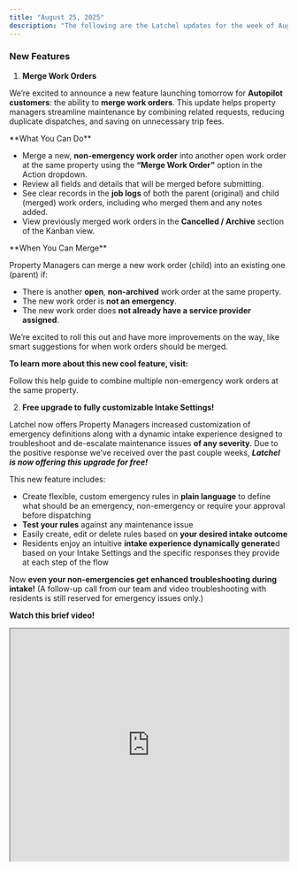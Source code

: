 ```yaml
---
title: "August 25, 2025"
description: "The following are the Latchel updates for the week of August 11, 2025."
---
```


### **New Features**

1. **Merge Work Orders**

We’re excited to announce a new feature launching tomorrow for **Autopilot customers**: the ability to **merge work orders**. This update helps property managers streamline maintenance by combining related requests, reducing duplicate dispatches, and saving on unnecessary trip fees.

<Check>
  **What You Can Do**

  - Merge a new, **non-emergency work order** into another open work order at the same property using the **“Merge Work Order”** option in the Action dropdown.
  - Review all fields and details that will be merged before submitting.
  - See clear records in the **job logs** of both the parent (original) and child (merged) work orders, including who merged them and any notes added.
  - View previously merged work orders in the **Cancelled / Archive** section of the Kanban view.
</Check>

<Note>
  **When You Can Merge**

  Property Managers can merge a new work order (child) into an existing one (parent) if:

  - There is another **open**, **non-archived** work order at the same property.
  - The new work order is **not an emergency**.
  - The new work order does **not already have a service provider assigned**.
</Note>

We’re excited to roll this out and have more improvements on the way, like smart suggestions for when work orders should be merged.

**To learn more about this new cool feature, visit:**

<Card title="Merge Work Order" icon="merge" iconType="duotone" color="#ff9b8a" href="/s/topic/0TO5e000000h9wqGAA/Merging-Work-Orders">
  Follow this help guide to combine multiple non-emergency work orders at the same property.
</Card>

2. **Free upgrade to fully customizable Intake Settings\!**

Latchel now offers Property Managers increased customization of emergency definitions along with a dynamic intake experience designed to troubleshoot and de-escalate maintenance issues **of any severity**. Due to the positive response we’ve received over the past couple weeks, **_Latchel is now offering this upgrade for free\!_**

This new feature includes:

- Create flexible, custom emergency rules in **plain language** to define what should be an emergency, non-emergency or require your approval before dispatching
- **Test your rules** against any maintenance issue
- Easily create, edit or delete rules based on **your desired intake outcome**
- Residents enjoy an intuitive **intake experience dynamically generate**d based on your Intake Settings and the specific responses they provide at each step of the flow

Now **even your non-emergencies get enhanced troubleshooting during intake\!** (A follow-up call from our team and video troubleshooting with residents is still reserved for emergency issues only.)

<Icon icon="camera-movie" iconType="sharp-duotone-solid" color="#ff9b8a" size={25} /> **Watch this brief video\!**

<iframe width="100%" height="420" src="https://www.loom.com/embed/c167115a48f54e5c81c68a6850bcc99f?sid=c7482d72-1fa2-4378-91fe-2ee1d96be727" title="Intake Settings Overview" frameborder="1" allow="accelerometer; autoplay; clipboard-write; encrypted-media; gyroscope; picture-in-picture; web-share" referrerpolicy="strict-origin-when-cross-origin" allowfullscreen />

**Ready for your free upgrade?**

<CardGroup cols={2}>
  <Card title=" Schedule a call here to get set up!" icon="calendar-lines-pen" iconType="duotone" color="#ff9b8a" horizontal href="https://calendly.com/d/cwvf-k4r-5kr/harmonia-upgrade-m">
    
  </Card>
</CardGroup>

**Want to learn more about and how you can access the Intake Settings? Check this article:**

<CardGroup cols={1}>
  <Card title="Introduction to Intake Settings" icon="gear-complex-code" iconType="duotone" href="/s/topic/0TO5e000000h9wqGAA/Introduction-to-Intake-Settings">
    Learn about Latchel's new feature of managing your work order flow\!
  </Card>
</CardGroup>

3. **Enhanced File Upload Notifications**

We’ve made file upload notifications more informative\!

Previously, you may have seen generic messages like **_“Images have been uploaded”_**. Now, notifications will clearly tell you who uploaded the files to a work order.

**Examples:**

- _A resident has uploaded images_
- _Latchel has uploaded images_
- _A service provider has uploaded images_

This update provides better visibility into work order activity, so you’ll always know where new files are coming from.

This enhancement is already live in production—no action needed on your end.

### **We’re Building for You**

Got 60 seconds? Help shape the future of Latchel. We want to hear from the people who matter most: **you**.

**Tell us: What’s working? What’s missing? What would make your job easier?**

<CardGroup cols={2}>
  <Card title="Share your feedback here — it’s quick and impactful." icon="message-pen" iconType="duotone" color="#ff9b8a" horizontal href="https://forms.gle/fndzwWLczhkWjBQc8">
    
  </Card>
</CardGroup>

Your insight helps us build features that **_actually_** solve your problems. Let’s create the tools you’ve been waiting for.

### **Interested in learning more about Latchel's products? Book a meeting with us.**

<CardGroup cols={2}>
  <Card title="Get a Demo" icon="comments-question-check" iconType="duotone" color="#ff9b8a" horizontal href="https://latchel.com/demo-request-releases/">
    
  </Card>
</CardGroup>